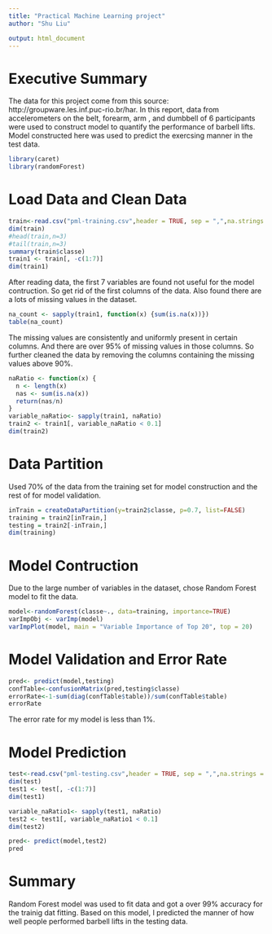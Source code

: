 ```yaml
---
title: "Practical Machine Learning project"
author: "Shu Liu"

output: html_document
---
```


# Executive Summary
The data for this project come from this source: http://groupware.les.inf.puc-rio.br/har. In this report, data from accelerometers on the belt, forearm, arm , and dumbbell of 6 participants were used to construct model to quantify the performance of barbell lifts. Model constructed here was used to predict the exercsing manner in the test data.  

```r
library(caret)
library(randomForest)
```

# Load Data and Clean Data

```r
train<-read.csv("pml-training.csv",header = TRUE, sep = ",",na.strings = c("NA", ""))
dim(train)
#head(train,n=3)
#tail(train,n=3)
summary(train$classe)
train1 <- train[, -c(1:7)]
dim(train1)
```
After reading data, the first 7 variables are found not useful for the model contruction. So get rid of the first columns of the data. Also found there are a lots of missing values in the dataset. 

```r
na_count <- sapply(train1, function(x) {sum(is.na(x))})
table(na_count)
```
The missing values are consistently and uniformly present in certain columns. And there are over 95% of missing values in those columns. So further cleaned the data by removing the columns containing the missing values above 90%.

```r
naRatio <- function(x) {
  n <- length(x)
  nas <- sum(is.na(x))
  return(nas/n)
}
variable_naRatio<- sapply(train1, naRatio)
train2 <- train1[, variable_naRatio < 0.1]
dim(train2)
```

# Data Partition

Used 70% of the data from the training set for model construction and the rest of for model validation.
```r
inTrain = createDataPartition(y=train2$classe, p=0.7, list=FALSE)
training = train2[inTrain,]
testing = train2[-inTrain,]
dim(training)
```

# Model Contruction

Due to the large number of variables in the dataset, chose Random Forest model to fit the data.
```r
model<-randomForest(classe~., data=training, importance=TRUE)
varImpObj <- varImp(model)
varImpPlot(model, main = "Variable Importance of Top 20", top = 20)
```

# Model Validation and Error Rate

```r
pred<- predict(model,testing)
confTable<-confusionMatrix(pred,testing$classe)
errorRate<-1-sum(diag(confTable$table))/sum(confTable$table)
errorRate
```
The error rate for my model is less than 1%.

# Model Prediction

```r
test<-read.csv("pml-testing.csv",header = TRUE, sep = ",",na.strings = c("NA", ""))
dim(test)
test1 <- test[, -c(1:7)]
dim(test1)

variable_naRatio1<- sapply(test1, naRatio)
test2 <- test1[, variable_naRatio1 < 0.1]
dim(test2)

pred<- predict(model,test2)
pred
```

# Summary
Random Forest model was used to fit data and got a over 99% accuracy for the trainig dat fitting. Based on this model, I predicted the manner of how well people performed barbell lifts in the testing data.